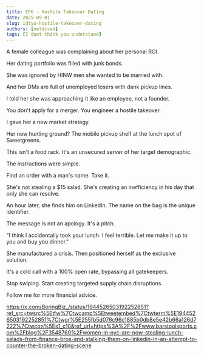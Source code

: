 ```yaml
---
title: EP6 - Hostile Takeover Dating
date: 2025-09-01
slug: idtyu-hostile-takeover-dating
authors: [neldivad]
tags: [I dont think you understand]
---
```


A female colleague was complaining about her personal ROI.

Her dating portfolio was filled with junk bonds.

She was ignored by HINW men she wanted to be married with. 

And her DMs are full of unemployed losers with dank pickup lines.

I told her she was approaching it like an employee, not a founder.

You don't apply for a merger. You engineer a hostile takeover.

<!--truncate-->

I gave her a new market strategy.

Her new hunting ground? The mobile pickup shelf at the lunch spot of Sweetgreens.

This isn't a food rack. It's an unsecured server of her target demographic.

The instructions were simple.

Find an order with a man's name. Take it.

She's not stealing a $15 salad. She's creating an inefficiency in his day that only she can resolve.

An hour later, she finds him on LinkedIn. The name on the bag is the unique identifier.

The message is not an apology. It's a pitch.

"I think I accidentally took your lunch. I feel terrible. Let me make it up to you and buy you dinner."

She manufactured a crisis. Then positioned herself as the exclusive solution.

It's a cold call with a 100% open rate, bypassing all gatekeepers.

Stop swiping. Start creating targeted supply chain disruptions.

Follow me for more financial advice.

https://x.com/BoringBiz_/status/1944526503192252851?ref_src=twsrc%5Etfw%7Ctwcamp%5Etweetembed%7Ctwterm%5E1944526503192252851%7Ctwgr%5E255fb5d076c96c1885b0db8e5e42b66a126d7222%7Ctwcon%5Es1_c10&ref_url=https%3A%2F%2Fwww.barstoolsports.com%2Fblog%2F3548760%2Fwomen-in-nyc-are-now-stealing-lunch-salads-from-finance-bros-and-stalking-them-on-linkedin-in-an-attempt-to-counter-the-broken-dating-scene
